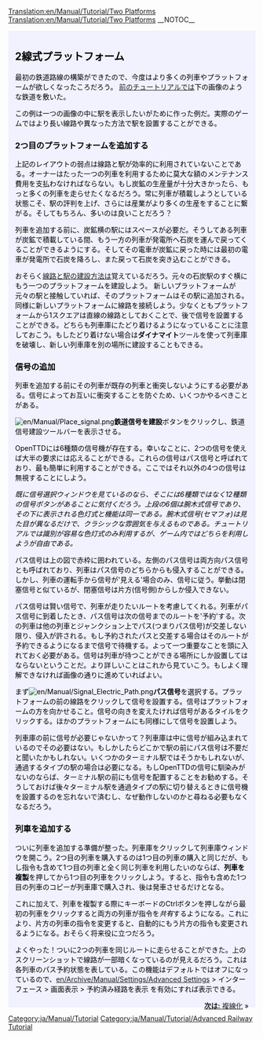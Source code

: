 [[Translation:en/Manual/Tutorial/Two Platforms]]
[[Translation:en/Manual/Tutorial/Two Platforms]]
{{en/Translation|origin= en/Manual/Tutorial/Two Platforms
|from  = en
|to    = ja
|Percentage = 90
}}
__NOTOC__

{{en/Tabs|3|1
|ja/Manual/Tutorial/Two Platforms|1. 2線式プラットフォーム<!--
-->|ja/Manual/Tutorial/Two Tracks|2. 複線化<!--
-->|ja/Manual/Tutorial/Basic Network|3. 鉄道網}}
<div style="padding:.5em 1em 1em 1em; border-top:none; background-color:#f1f2fe; color:#000;">
{{ja/Manual/Tutorial/Navigation}}
== 2線式プラットフォーム ==
最初の鉄道路線の構築ができたので、今度はより多くの列車やプラットフォームが欲しくなったころだろう。
[[ja/Manual/Tutorial/Main Page|前のチュートリアル]]では下の画像のような鉄道を敷いた。
{{en/Phototable|[[File:en/Manual/Tutorial/Tutorial single track.png|400px]]|2つの駅と線路、1つの列車|none}}

この例は一つの画像の中に駅を表示したいがために作った例だ。実際のゲームではより長い線路や異なった方法で駅を設置することができる。

=== 2つ目のプラットフォームを追加する ===
上記のレイアウトの弱点は線路と駅が効率的に利用されていないことである。オーナーはたった一つの列車を利用するために莫大な額のメンテナンス費用を支払わなければならない。もし炭鉱の生産量が十分大きかったら、もっと多くの列車を走らせたくなるだろう。常に列車が積載しようとしている状態こそ、駅の評判を上げ、さらには産業がより多くの生産をすることに繋がる。そしてもちろん、多いのは良いことだろう？

列車を追加する前に、炭鉱横の駅にはスペースが必要だ。そうしてある列車が炭鉱で積載している間、もう一方の列車が発電所へ石炭を運んで戻ってくることができるようにする。そしてその電車が炭鉱に戻った時には最初の電車が発電所で石炭を降ろし、また戻って石炭を突き込むことができる。

おそらく[[ja/Manual/Tutorial/Trains|線路と駅の建設方法]]は覚えているだろう。元々の石炭駅のすぐ横にもう一つのプラットフォームを建設しよう。
新しいプラットフォームが元々の駅と接触していれば、そのプラットフォームはその駅に追加される。同様に新しいプラットフォームに線路を接続しよう。少なくともプラットフォームから1スクエアは直線の線路としておくことで、後で信号を設置することができる。どちらも列車庫にたどり着けるようになっていることに注意しておこう。もしたどり着けない場合は'''ダイナマイト'''ツールを使って列車庫を破壊し、新しい列車庫を別の場所に建設することもできる。

=== 信号の追加 ===
列車を追加する前にその列車が既存の列車と衝突しないようにする必要がある。信号によってお互いに衝突することを防ぐため、いくつかやるべきことがある。

[[File:en/Manual/Place signal.png]]'''鉄道信号を建設'''ボタンをクリックし、鉄道信号建設ツールバーを表示させる。

OpenTTDには6種類の信号機が存在する。幸いなことに、2つの信号を使えば大半の要求には応えることができる。これらの信号はパス信号と呼ばれており、最も簡単に利用することができる。ここではそれ以外の4つの信号は無視することにしよう。


''既に信号選択ウィンドウを見ているのなら、そこには6種類ではなく12種類の信号ボタンがあることに気付くだろう。上段の6個は腕木式信号であり、その下に表示される色灯式と機能は同一である。腕木式信号(セマフォ)は見た目が異なるだけで、クラシックな雰囲気を与えるものである。チュートリアルでは識別が容易な色灯式のみ利用するが、ゲーム内ではどちらを利用しようが自由である。''

{{en/Phototable|[[File:en/Manual/Yapp signalgui.png]]|パス信号|left}} 
パス信号は上の図で赤枠に囲われている。左側のパス信号は両方向パス信号とも呼ばれており、列車はパス信号のどちらからも侵入することができる。しかし、列車の運転手から信号が'見える'場合のみ、信号に従う。挙動は閉塞信号と似ているが、閉塞信号は片方(信号側)からしか侵入できない。

パス信号は賢い信号で、列車が走りたいルートを考慮してくれる。列車がパス信号に到着したとき、パス信号は次の信号までのルートを'予約'する。次の列車は他の列車とジャンクション上でパス(つまりパス信号)が交差しない限り、侵入が許される。もし予約されたパスと交差する場合はそのルートが予約できるようになるまで信号で待機する。よって一つ重要なことを頭に入れておく必要がある。信号は列車が待つことができる場所にしか設置してはならないということだ。より詳しいことはこれから見ていこう。もしよく理解できなければ画像の通りに進めていればよい。

まず[[File:en/Manual/Signal Electric Path.png]]'''パス信号'''を選択する。プラットフォームの前の線路をクリックして信号を設置する。信号はプラットフォームの方を向かせること。信号の向きを変えたければ信号があるタイルをクリックする。ほかのプラットフォームにも同様にして信号を設置しよう。

{{en/Phototable|[[File:en/Manual/Tutorial/Tutorial two platforms.png|400px]]|パス信号を設置した駅 (クリックすると拡大する)|none}}

列車庫の前に信号が必要じゃないかって？列車庫は中に信号が組み込まれているのでその必要はない。もしかしたらどこかで駅の前にパス信号は不要だと聞いたかもしれない。いくつかのターミナル駅ではそうかもしれないが、通過するタイプの駅の場合は必要になる。もしOpenTTDの信号に馴染みがないのならば、ターミナル駅の前にも信号を配置することをお勧めする。そうしておけば後々ターミナル駅を通過タイプの駅に切り替えるときに信号機を設置するのを忘れないで済むし、なぜ動作しないのかと尋ねる必要もなくなるだろう。


=== 列車を追加する ===
ついに列車を追加する準備が整った。列車庫をクリックして列車庫ウィンドウを開こう。2つ目の列車を購入するのは1つ目の列車の購入と同じだが、もし指令も含めて1つ目の列車と全く同じ列車を利用したいのならば、'''列車を複製'''を押してから1つ目の列車をクリックしよう。すると、指令も含めた1つ目の列車のコピーが列車庫で購入され、後は発車させるだけとなる。

これに加えて、列車を複製する際にキーボードのCtrlボタンを押しながら最初の列車をクリックすると両方の列車が指令を''共有''するようになる。これにより、片方の列車の指令を変更すると、自動的にもう片方の指令も変更されるようになる。おそらく将来役に立つだろう。

{{en/Phototable|[[File:en/Manual/Tutorial/Tutorial two trains.png|400px]]|炭鉱駅に2つのプラットフォームとパス信号を配置して動作させた (クリックして拡大)|none}}

よくやった！ついに2つの列車を同じルートに走らせることができた。上のスクリーンショットで線路が一部暗くなっているのが見えるだろう。これは各列車のパス予約状態を表している。この機能はデフォルトではオフになっているので、[[en/Archive/Manual/Settings/Advanced Settings]] > インターフェース > 画面表示 > 予約済み経路を表示 を有効にすれば表示できる。


<span style="float: right">[[ja/Manual/Tutorial/Two Tracks|'''次は:''' 複線化]] &raquo;</span>
</div>
[[Category:ja/Manual/Tutorial]]
[[Category:ja/Manual/Tutorial/Advanced Railway Tutorial]]